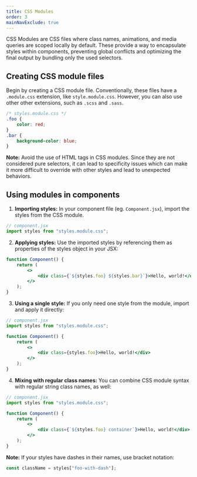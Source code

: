 ```yaml
---
title: CSS Modules
order: 3
mainNavExclude: true
---
```


CSS Modules are CSS files where class names, animations, and media queries are scoped locally by default.
These provide a way to encapsulate styles within components, preventing global conflicts and optimizing the final output by bundling only the used selectors.

## Creating CSS module files

Begin by creating a CSS module file.
Conventionally, these files have a `.module.css` extension, like `style.module.css`.
However, you can also use other other extensions, such as `.scss` and `.sass`.

```css
/* styles.module.css */
.foo {
	color: red;
}
.bar {
	background-color: blue;
}
```

**Note:** Avoid the use of HTML tags in CSS modules.
Since they are not considered pure selectors, it can lead to specificity issues which can make it more difficult to override with other styles and lead to unexpected behaviors.

## Using modules in components

1. **Importing styles:** In your component file (eg. `Component.jsx`), import the styles from the CSS module.

```jsx
// component.jsx
import styles from "styles.module.css";
```

2. **Applying styles:** Use the imported styles by referencing them as properties of the styles object in your JSX:

```jsx
function Component() {
	return (
		<>
			<div class={`${styles.foo} ${styles.bar}`}>Hello, world!</div>
		</>
	);
}
```

3. **Using a single style:** If you only need one style from the module, import and apply it directly:

```jsx
// component.jsx
import styles from "styles.module.css";

function Component() {
	return (
		<>
			<div class={styles.foo}>Hello, world!</div>
		</>
	);
}
```

4. **Mixing with regular class names:** You can combine CSS module syntax with regular string class names, as well:

```jsx
// component.jsx
import styles from "styles.module.css";

function Component() {
	return (
		<>
			<div class={`${styles.foo} container`}>Hello, world!</div>
		</>
	);
}
```

**Note:** If your styles have dashes in their names, use bracket notation:

```jsx
const className = styles["foo-with-dash"];
```
